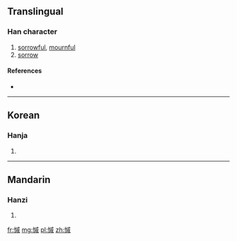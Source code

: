 {{also|慼}}
==Translingual==

===Han character===
{{Han char|rn=61|rad=心|as=11|sn=14|four=|canj=心戈竹火 (PIHF)}}

# [[sorrowful]], [[mournful]]
# [[sorrow]]

====References====
* {{Han ref|kx=0401.140|dkj=11159|dj=0741.060|hdz=42345.080|uh=617D|ud=24957}}

----

==Korean==

===Hanja===
{{ko-hanja|hangeul=척|eumhun=|rv=cheok|mr=ch'ŏk|y=chek}}

# {{defn|lang=ko|sort=心11}}

----

==Mandarin==

===Hanzi===
{{cmn-hanzi|pin=[[qī]] ([[qi1]])|wg=ch'i<sup>1</sup>}}

# {{defn|lang=cmn|sort=心11}}

[[fr:慽]]
[[mg:慽]]
[[pl:慽]]
[[zh:慽]]